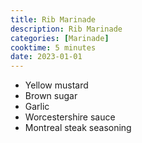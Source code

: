 ```yaml
---
title: Rib Marinade
description: Rib Marinade
categories: [Marinade]
cooktime: 5 minutes
date: 2023-01-01
---
```


- Yellow mustard
- Brown sugar
- Garlic
- Worcestershire sauce
- Montreal steak seasoning
